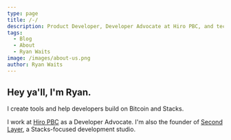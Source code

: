 ```yaml
---
type: page
title: /-/
description: Product Developer, Developer Advocate at Hiro PBC, and tech lead at Second Layer.
tags:
  - Blog
  - About
  - Ryan Waits
image: /images/about-us.png
author: Ryan Waits
---
```


## Hey ya'll, I'm Ryan.

I create tools and help developers build on Bitcoin and Stacks.

I work at [Hiro PBC](https://www.hiro.so/) as a Developer Advocate. I'm also the founder of [Second Layer](https://secondlayer.sh/), a Stacks-focused development studio.